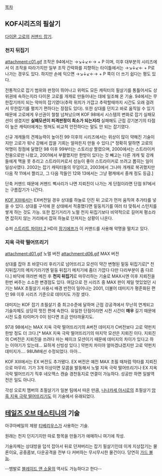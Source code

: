 [[목차]]

== KOF시리즈의 필살기 == 
[[다이몬 고로]]의 [[커맨드 잡기]].

=== 천지 뒤집기 ===
attachment:c01.gif
조작은 94에서는 →↘↓↙←→ + P 이며, 이후 대부분의 시리즈에서 이 조작을 따라가지만 일부 조작 간략화를 지향하는 타이틀에서는 →↘↓↙← + P로 나가는 경우도 있다. 하지만 손에 익으면 →↘↓↙←→ + P 쪽이 더 쓰기 쉽다는 평도 있다.

전통적으로 잡기 범위와 판정이 뛰어나고 위력도 모든 캐릭터의 필살기를 통틀어서도 상위권에 속하는지라 다이몬 고로를 개캐로 만들어내는 데에 일조해 온 기술. 94에서는 무한잡기까지 되는 악마의 잡기였다(추락 위치가 가깝고 추락할때까지 시간도 오래 걸려서 무한잡기를 펼치기 편하다는 장점도 있다). 또한 상대를 던지고 바로 움직일 수 있기 때문에 고로에게 우선권이 철철 넘쳐났으며 KOF 98에서 시스템의 변화로 잡기 실패모션이 생겼지만 '''실패모션이 피격판정이 최소가 되는지라''' 실패해도 근접 강기본기의 타점이 높은 캐릭터에게는 헛쳐도 비교적 안전하다는 말도 안 되는 잡기였다.

신규 개캐들의 견제능력이 높아진 99 이후의 시리즈에서는 위상이 많이 약해진 기술이지만 고로가 워낙 강해서 잡을 기회는 얼마든지 만들 수 있다.[* 정확히 말하면 고로의 악명이 정점에 달했던 98 이후 99부터는 스토리상 짤렸으며, 2000에서는 스트라이커 전용으로만 나왔고, 2001에서 부활했지만 한방이 있다는 것 빼고는 다른 개캐 및 강캐들에게 맥을 못 추리고 스트라이커로서 성능이 좋아 스트라이커로 쓰려고 뽑히는 일이 일상사였다. 2002는 잡기 캐릭터들의 무덤이고, 2003에서 그나마 개캐로 복귀했지만 다음 작 11에서 짤리고, 그 다음 작들인 12와 13에서는 그냥 평캐에서 중캐 정도 등급.]

단축 커맨드 때문에 커맨드 삑사리가 나면 지뢰진이 나가는 게 단점이라면 단점 97에서는 구름잡기가 나간다.

[[KOF XIII]]에서는 EX버전일 경우 상대를 하늘로 던진 뒤 고로가 먼저 움직여 추가타를 넣을 수 있다. 상대를 구석에 몬 상태에서 적중했다면 밑둥치기를 여러 타 맞춰서 스턴치를 쌓게 하는 것도 가능. 또한 잡기거리가 노멀 천지 뒤집기보다 비약적으로 길어져 평소라면 잡히지 않는 거리에서 잡혀 하늘로 던져지는 상황이 나온다.

슈퍼 [[스트리트 파이터 2]] HD의 [[장기에프]]가 이 커맨드를 사용해 악명을 떨치고 있다.

=== 지옥 극락 떨어뜨리기 ===
attachment:d01.gif
노멀 버전
attachment:d06.gif
MAX 버전

상대를 잡아 초 바깥다리 후리기로 넘어뜨리고 모션이 약간 변형된 밑둥 뒤집기로[* 천지뒤집기의 메치기라기엔 밑둥 뒤집기 메치기에 좀더 가깝다 다만 다리부분이 좀 다르다.] 바닥에 여러번 메친 후 '''천지 뒤집기'''로 마무리하는 기술로 MAX시엔 이후 지뢰진을 한번 써주는 소소한 변경점도 있다. 여담으로 전 시리즈 중 MAX 판이 제일 멋있었던 시기는 MAX 초필살기 사용시 배경 반전이 일어나는 2001, 더불어 데미지가 평준화된 편인 98 이후 시리즈 기준으로 데미지도 가장 셌다.
 
대미지는 KOF 잡기 초필살기 중 최고수준에 달하며 근접 강공격에서 무난히 연계되고 기술자체도 상당히 멋진 편에 속한다. 유일한 단점이라면 시전 시간이 '''매우''' 길기 때문에 시전 도중 타이머가 0이 된다면 조금 안타까울지도.  

97과 98에서는 MAX 지옥 극락 떨어뜨리기의 A버전 데미지가 C버전보다 고로 약펀치 한방 정도 더 크다.[* MAX 지옥 극락 떨어뜨리기의 마지막 모션은 지뢰진 이다. 지뢰진의 C버전은 지뢰진을 쓰려다 마는 페이크 모션이기 때문에 데미지의 차이가 있다고 하는 이야기가 있는데... 묘하게 신빙성 있다.] 약펀치 차이야 얼마겠냐겠지만 고로 약펀치 데미지가.... 98UM에선 수정되었다. 아아...

KOF XIII에서는 EX 버전도 추가됐다. EX 버전은 예전 MAX 초필 때처럼 막타를 지뢰진으로 마무리. 기가 3개 이상이면 모콤을 발동해서 노멀 지옥 극락 떨어뜨리기나 EX 지옥 극락 떨어뜨리기 직후 네오맥스 캔슬 경천동지로 연결이 가능하다. 성공만 하면 일발역전은 일도 아니다. 

각성 오로치 멤버의 초필살기가 일본 팀에서 따온 만큼, [[나나카세 야시로]]의 초필살기 [[흐느끼는 대지|암흑 지옥 극락 떨어뜨리기]]도 이 기술에서 유래되었다. 
== [[테일즈 오브 데스티니]]의 기술 ==
아쿠아베일의 제왕 [[티베리우스]]가 사용하는 기술.

원래는 천지 던지기지만 따로 항목을 만들기가 애매하니 여기에 작성.

기술자체는 상대방을 덥석 잡아서 뒤로 던져버리는 잡기 필살기인데 이게 지상잡기는 물론이요, 공중콤보, 다운공격을 전부 다 커버하는 무시무시한 물건이다. 당연히 [[가드 불능]].

--뱀발로 [[블레이드 앤 소울]]의 역사도 가능하다고 한다--
